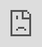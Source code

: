 ```yaml
---
title: "Settle down a Personal Website"
subtitle: "with <i class='fas fa-heart'></i> and R Blogdown"  
author: "<span style='color:yellow'>Annie Lyu & Anabelle Laurent</span>"
date: '<br>Graphics Group Meeting @ ISU <br>2020-04-03'
output:
  xaringan::moon_reader:
    lib_dir: libs
    css: [rladies, rladies-fonts]
    nature:
      highlightStyle: github
      highlightLines: true
      countIncrementalSlides: false
      beforeInit: "https://platform.twitter.com/widgets.js"
      # ratio: '16:9'
---
```

```r
options(htmltools.dir.version = FALSE)
```

# Why a personal website?

- Be professional `r emo::ji("necktie")`

  + [Some advice on managing your online presence - Hadley Wickham](https://twitter.com/hadleywickham/status/1189971594778681344)

--

- Autobiography `r emo::ji("book")`

  + [I web, therefore I am. - Yihui Xie](https://bookdown.org/yihui/blogdown/)

--

- Learning and Sharing `r emo::ji("speaker")`

  + [The unreasonable effectiveness of public work - David Robinson](https://resources.rstudio.com/rstudio-conf-2019/the-unreasonable-effectiveness-of-public-work)
  
  + [Becoming an R blogger - Rebecca Barter](http://www.rebeccabarter.com/blog/2020-02-03_blogger/)

--

- Have fun programming and blogging! `r emo::ji("grin")`

  + [Twitter Threads vs Blogging - Yihui Xie](https://yihui.org/en/2017/08/twitter-threads-vs-blogging/)

---

<body>
<style type="text/css">
body, html
{
margin: 0; padding: 0; height: 100%; overflow: hidden;
}
#content
{
position:absolute; left: 0; right: 0; bottom: 0; top: 0px; 
}
</style>
<div id="content">
<iframe width="100%" height="100%" frameborder="0" src="https://annielyu.com/2020/01/12/blogdown-website/"/>
</div>
</body>

---

<body>
<style type="text/css">
body, html
{
margin: 0; padding: 0; height: 100%; overflow: hidden;
}
#content
{
position:absolute; left: 0; right: 0; bottom: 0; top: 0px; 
}
</style>
<div id="content">
<iframe width="100%" height="100%" frameborder="0" src="http://anabellelaurent.com/"/>
</div>
</body>

---
class: inverse

background-image: url(https://media.giphy.com/media/mohhXPUdhVVoA/giphy.gif)
background-size: 100%
background-position: 50% 50%

---
# How to get it done?

1. customize your content by modifying a template website -- <span style="color:blue">lots of work</span> `r emo::ji("sweat_smile")`

  + `install.packages("blogdown")`
  
  + `blogdown::install_hugo()`

--

1. custom domain name -- <span style="color:blue">straightforward</span> `r emo::ji("smile")`

  + Google Domains (.com, .org, .me) for a cost of $12 per year
  
  + Google Analytics (monitor website traffic for free)
  
--

1. publish with GitHub and Netlify -- <span style="color:blue">somewhat tricky</span> `r emo::ji("persevere")`

  + tell Netlify to continuously build and deploy your website from source
  
  + configure custom domain DNS

---
## RStudio and Website using blogdown

New Project $\rightarrow$ New Directory $\rightarrow$ Website using blogdown 

![](images/start.png)

---
## RStudio and Website using blogdown

New Project $\rightarrow$ New Directory $\rightarrow$ Website using blogdown 

![](images/start_annote.png)

---
background-image: url(images/serve_site.png)
background-size: 100%
background-position: 50% 50%

---
class: inverse

## Your Turn

- Create a new website using the RStudio dialog to set it up in a new project.

  + pick a [hugo theme](https://themes.gohugo.io/) you like (we'll use hugo-academic as an example)

- Live preview a website locally (Addins -> Serve Site).

---
## File structure

- configuration: <span style="color:blue">a few site settings to go through</span>

  + config.toml

  + config/_default/*.toml $\Rightarrow$ languages, menus, params

--

- content: <span style="color:blue">mostly markdown files</span>

  + home/*.md -- homepage layout

  + authors/admin -- your biography
  
  + post, talk, project, publication -- your achievements `r emo::ji("100")`  

--

- static: <span style="color:blue">self imported files</span>

  + images, slides, resume, etc. 

--

- <mark>**DO NOT TOUCH**</mark>: public, resources, themes

---
## Homepage Layout (content/home)

<center><img src="images/content_folder.png" style="width: 90%" /></center>

---
## Homepage Layout (content/home) 

- `active = true`: keep section; `active = false`: discard section

- `weight`

  + display order (small weight shows first)
  
  + works in the same way for both <span style='color:blue'>homepage widgets</span> and <span style='color:blue'>navigation bar menus</span>

For example, `content/home/accomplishments.md`

```yaml
+++
# Accomplishments widget.
widget = "accomplishments"  
headless = true  # This file represents a page section.
active = false  # Activate this widget? true/false
weight = 50  # Order that this section will appear.
```

---
## Biography (content/authors/admin)

- edit `authors/admin/_index.md` to introduce yourself

- replace `authors/admin/avatar.jpg` with your profile picture

<center><img src="images/authors_admin.png" style="width: 90%" /></center>

---
## Biography (content/authors/admin/_index.md) 

<center><img src="images/authors_admin_index.png" style="width: 80%" /></center>

---
## Resources - icons `r icon::fa("r-project")`

- `"<i class="fab fa-r-project"></i>"` versus `"r icon::fa('r-project')"`

- [Fontawesome](https://fontawesome.com/icons?d=gallery)

![](images/icons.png)

---
class: inverse

## Your turn

- Fill in your information (at least name, organization and role)

Optional

- Activate/deactivate the sections (widgets) on the homepage

- Rearrange the section orders however you like

---
## Create a new R Markdown post (content/post)

- use the **New Post** Addin (or run `blogdown::new_post(ext = '.Rmd')`)

<center><img src="images/newpost.png" style="width: 90%" /></center>

---
## Create a new R Markdown post (content/post)

<mark>**Do not knit**</mark> your post, instead

  + use the **Serve Site** Addin to preview your post, or
  
  + refresh preview
  
In YAML header,

  + `draft:TRUE` $\Rightarrow$ preview an R markdown post

  + `draft:FALSE` $\Rightarrow$ ready to deploy a post

---

## Resources - Code Highlight (config/_default/params.toml)

- [Cheat sheet](https://highlightjs.org/static/demo/)

- activate `highlight = true` and write down your style `highlight_style = " "`

![](images/highlight.png)

---
## Resources - Emoji `r emo::ji("sunglasses")`

- `":sunglasses:"` versus `"r emo::ji('sunglasses')"`

- [Cheat sheet](https://www.webfx.com/tools/emoji-cheat-sheet/)

![](images/emoji.png)

---

## Resources - Shortcodes

- [Hugo's Build-in Shortcodes](https://gohugo.io/content-management/shortcodes/)

- `{{< youtube CjTLN-FXiFA >}}`

<center><iframe width="680" height="383" src="https://www.youtube.com/embed/CjTLN-FXiFA" frameborder="0" allow="accelerometer; autoplay; encrypted-media; gyroscope; picture-in-picture" allowfullscreen></iframe></center>

---
## Import files (static)

For image not created from your R Markdown file, you should
 
 + add image to the `static/img` folder
 
 + insert your image using `![alternate-text](img/xx.png)`

--

Any files in the `static` folder can be referred using similar relative path!

--

Follow the following steps to link your resume to the navigation bar:

1. add your resume to the `static/files` folder

1. Specify the URL to your resume in `config/_default/menus.toml`

```yaml
 [[main]]
    name = "Resume" # displayed text
    url = "files/resume.pdf"
    weight = 70
```

---
## About hyperlink

- relative path will have prefix with your domain name (e.g., annielyu.com), e.g.,

  + homepage section (widget): `[text](#posts)`
  
  + tags: `[text](tags/rstats)`
  
  + categories `[text](categories/r)`
  
--
  
- DO NOT leave out prefix `https://` when referring to external webpages.

--

- Recommended practice for specifying permanent links of your post in `config.toml`

```yaml
# Rules to generate permanent links of your pages
[permalinks]
    post = "/:year/:month/:day/:slug/"
```

---
## Create a new publication (content/publication)

<center><img src="images/publication.png" style="width: 90%" /></center>

---
## Create a new publication (content/publication)

Per publication folder, you need

  + a Markdown file `index.md`
  + an optional featured image `featured.png` 
  + an optinal citation `cite.bib` 

<center><img src="images/publication_markdown.png" style="width: 90%" /></center>
  
---
## Resources - citation

- use **bibtex** format. Open `cite.bib` on **BibDesk**

<center><img src="images/BibDesk.png" style="width: 90%" /></center>

---
class: inverse

## Your Turn

- Create a "hello world" post

- Preview your post

Optional

- Try inserting 

  + code chunk
  
  + emoji
  
  + icon 
  
  + image
  
  + hyperlink to internal webpages

---
## Additional Site configurations

- `config/_default/params.toml`

  + your contact information (if you activate `content/home/contact.md`)

  + site name and description $\rightarrow$ `title` and `description`

  + custom domain and Google analytics $\rightarrow$ `baseurl` and `google_analytics`

  + active comments $\rightarrow$ `comments`

- `config.toml`

  + enable emoji $\rightarrow$ `enableEmoji = true`

  + activate Chinese/Japanese/Korean languages $\rightarrow$ `hasCJKLanguage = true`

---
## Deploy with Netlify and GitHub

- Publish your repository to [GitHub](https://github.com/)

  + can be private
  
  + can ignore the `public` folder in `.gitignore`

- [Netlify](https://www.netlify.com/) $\rightarrow$ New site from Git

---
class: middle, center

## Thank you `r icon::fa("heart")`

<center><img src="images/pod.png" style="width: 90%" /></center>

I get out of my pod `r emo::ji("laughing")`

